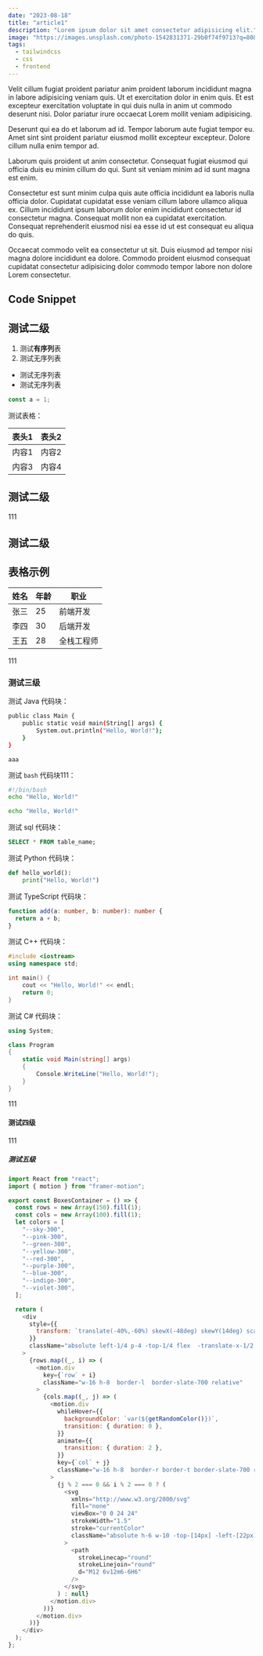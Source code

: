 ```yaml
---
date: "2023-08-18"
title: "article1"
description: "Lorem ipsum dolor sit amet consectetur adipisicing elit."
image: "https://images.unsplash.com/photo-1542831371-29b0f74f9713?q=80&w=3540&auto=format&fit=crop&ixlib=rb-4.0.3&ixid=M3wxMjA3fDB8MHxwaG90by1wYWdlfHx8fGVufDB8fHx8fA%3D%3D"
tags:
  - tailwindcss
  - css
  - frontend
---
```


Velit cillum fugiat proident pariatur anim proident laborum incididunt magna in labore adipisicing veniam quis. Ut et exercitation dolor in enim quis. Et est excepteur exercitation voluptate in qui duis nulla in anim ut commodo deserunt nisi. Dolor pariatur irure occaecat Lorem mollit veniam adipisicing.

Deserunt qui ea do et laborum ad id. Tempor laborum aute fugiat tempor eu. Amet sint sint proident pariatur eiusmod mollit excepteur excepteur. Dolore cillum nulla enim tempor ad.

Laborum quis proident ut anim consectetur. Consequat fugiat eiusmod qui officia duis eu minim cillum do qui. Sunt sit veniam minim ad id sunt magna est enim.

Consectetur est sunt minim culpa quis aute officia incididunt ea laboris nulla officia dolor. Cupidatat cupidatat esse veniam cillum labore ullamco aliqua ex. Cillum incididunt ipsum laborum dolor enim incididunt consectetur id consectetur magna. Consequat mollit non ea cupidatat exercitation. Consequat reprehenderit eiusmod nisi ea esse id ut est consequat eu aliqua do quis.

Occaecat commodo velit ea consectetur ut sit. Duis eiusmod ad tempor nisi magna dolore incididunt ea dolore. Commodo proident eiusmod consequat cupidatat consectetur adipisicing dolor commodo tempor labore non dolore Lorem consectetur.

## Code Snippet

## 测试二级

1. 测试**有序列**表
2. 测试无序列表

- 测试无序列表
- 测试无序列表

```javascript
const a = 1;
```

测试表格：

| 表头1 | 表头2 |
|-------|-------|
| 内容1 | 内容2 |
| 内容3 | 内容4 |

## 测试二级

111

## 测试二级

## 表格示例

| 姓名 | 年龄 | 职业       |
| ---- | ---- | ---------- |
| 张三 | 25   | 前端开发   |
| 李四 | 30   | 后端开发   |
| 王五 | 28   | 全栈工程师 |


111

### 测试三级

测试 Java 代码块：

```bash
public class Main {
    public static void main(String[] args) {
        System.out.println("Hello, World!");
    }
}
```

`aaa`

测试 `bash` 代码块111：

```bash
#!/bin/bash
echo "Hello, World!"
```

```bash
echo "Hello, World!"
```

测试 sql 代码块：

```sql
SELECT * FROM table_name;
```

测试 Python 代码块：

```python
def hello_world():
    print("Hello, World!")
```

测试 TypeScript 代码块：

```typescript
function add(a: number, b: number): number {
  return a + b;
}
```

测试 C++ 代码块：

```cpp
#include <iostream>
using namespace std;

int main() {
    cout << "Hello, World!" << endl;
    return 0;
}
```

测试 C# 代码块：

```csharp
using System;

class Program
{
    static void Main(string[] args)
    {
        Console.WriteLine("Hello, World!");
    }
}
```

111

#### 测试四级

111

##### 测试五级

```javascript
import React from "react";
import { motion } from "framer-motion";

export const BoxesContainer = () => {
  const rows = new Array(150).fill(1);
  const cols = new Array(100).fill(1);
  let colors = [
    "--sky-300",
    "--pink-300",
    "--green-300",
    "--yellow-300",
    "--red-300",
    "--purple-300",
    "--blue-300",
    "--indigo-300",
    "--violet-300",
  ];

  return (
    <div
      style={{
        transform: `translate(-40%,-60%) skewX(-48deg) skewY(14deg) scale(0.675) rotate(0deg) translateZ(0)`,
      }}
      className="absolute left-1/4 p-4 -top-1/4 flex  -translate-x-1/2 -translate-y-1/2 w-full h-full z-0 "
    >
      {rows.map((_, i) => (
        <motion.div
          key={`row` + i}
          className="w-16 h-8  border-l  border-slate-700 relative"
        >
          {cols.map((_, j) => (
            <motion.div
              whileHover={{
                backgroundColor: `var(${getRandomColor()})`,
                transition: { duration: 0 },
              }}
              animate={{
                transition: { duration: 2 },
              }}
              key={`col` + j}
              className="w-16 h-8  border-r border-t border-slate-700 relative"
            >
              {j % 2 === 0 && i % 2 === 0 ? (
                <svg
                  xmlns="http://www.w3.org/2000/svg"
                  fill="none"
                  viewBox="0 0 24 24"
                  strokeWidth="1.5"
                  stroke="currentColor"
                  className="absolute h-6 w-10 -top-[14px] -left-[22px] text-slate-700 stroke-[1px] pointer-events-none"
                >
                  <path
                    strokeLinecap="round"
                    strokeLinejoin="round"
                    d="M12 6v12m6-6H6"
                  />
                </svg>
              ) : null}
            </motion.div>
          ))}
        </motion.div>
      ))}
    </div>
  );
};
```
